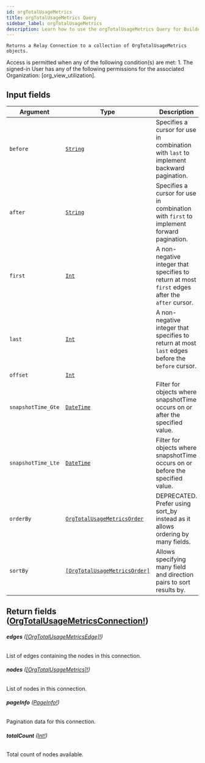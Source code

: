```yaml
---
id: orgTotalUsageMetrics
title: orgTotalUsageMetrics Query
sidebar_label: orgTotalUsageMetrics
description: Learn how to use the orgTotalUsageMetrics Query for Builder's API.
---
```


    Returns a Relay Connection to a collection of OrgTotalUsageMetrics objects.

Access is permitted when any of the following condition(s) are met: 1. The signed-in User has any of the following permissions for the associated Organization: [org_view_utilization].

## Input fields

| Argument           | Type                                                                                   | Description                                                                                      |
| ------------------ | -------------------------------------------------------------------------------------- | ------------------------------------------------------------------------------------------------ |
| `before`           | [`String`](/composer/builder/api/schema/scalar/String.mdx)                                               | Specifies a cursor for use in combination with `last` to implement backward pagination.          |
| `after`            | [`String`](/composer/builder/api/schema/scalar/String.mdx)                                               | Specifies a cursor for use in combination with `first` to implement forward pagination.          |
| `first`            | [`Int`](/composer/builder/api/schema/scalar/Int.mdx)                                                     | A non-negative integer that specifies to return at most `first` edges after the `after` cursor.  |
| `last`             | [`Int`](/composer/builder/api/schema/scalar/Int.mdx)                                                     | A non-negative integer that specifies to return at most `last` edges before the `before` cursor. |
| `offset`           | [`Int`](/composer/builder/api/schema/scalar/Int.mdx)                                                     |                                                                                                  |
| `snapshotTime_Gte` | [`DateTime`](/composer/builder/api/schema/scalar/DateTime.mdx)                                           | Filter for objects where snapshotTime occurs on or after the specified value.                    |
| `snapshotTime_Lte` | [`DateTime`](/composer/builder/api/schema/scalar/DateTime.mdx)                                           | Filter for objects where snapshotTime occurs on or before the specified value.                   |
| `orderBy`          | [`OrgTotalUsageMetricsOrder`](/composer/builder/api/schema/input_object/OrgTotalUsageMetricsOrder.mdx)   | DEPRECATED. Prefer using sort_by instead as it allows ordering by many fields.                   |
| `sortBy`           | [`[OrgTotalUsageMetricsOrder]`](/composer/builder/api/schema/input_object/OrgTotalUsageMetricsOrder.mdx) | Allows specifying many field and direction pairs to sort results by.                             |

## Return fields ([OrgTotalUsageMetricsConnection!](/composer/builder/api/schema/object/OrgTotalUsageMetricsConnection.mdx))

###### <b>edges</b> ([[OrgTotalUsageMetricsEdge]!](/composer/builder/api/schema/object/OrgTotalUsageMetricsEdge.mdx))

List of edges containing the nodes in this connection.

###### <b>nodes</b> ([[OrgTotalUsageMetrics]!](/composer/builder/api/schema/object/OrgTotalUsageMetrics.mdx))

List of nodes in this connection.

###### <b>pageInfo</b> ([PageInfo!](/composer/builder/api/schema/object/PageInfo.mdx))

Pagination data for this connection.

###### <b>totalCount</b> ([Int!](/composer/builder/api/schema/scalar/Int.mdx))

Total count of nodes available.
